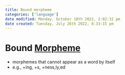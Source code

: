 ```yaml
---
title: Bound morpheme
categories: ['language']
date modified: Monday, October 10th 2022, 2:02:32 pm
date created: Tuesday, July 26th 2022, 8:33:15 pm
---
```


# Bound [Morpheme](Morpheme.qmd)
- morphemes that cannot appear as a word by itself
- e.g., +ing, +s, +ness,ly,ed



